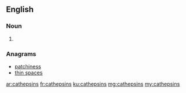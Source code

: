 ==English==

===Noun===
{{head|en|plural}}

# {{plural of|cathepsin|lang=en}}

===Anagrams===
* [[patchiness#English|patchiness]]
* [[thin spaces#English|thin spaces]]

[[ar:cathepsins]]
[[fr:cathepsins]]
[[ku:cathepsins]]
[[mg:cathepsins]]
[[my:cathepsins]]